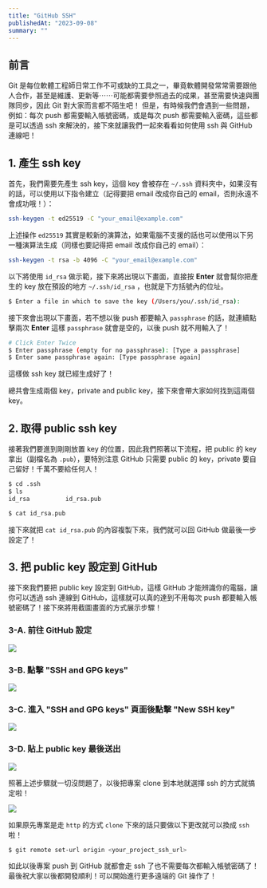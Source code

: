 ```yaml
---
title: "GitHub SSH"
publishedAt: "2023-09-08"
summary: ""
---
```


## 前言

Git 是每位軟體工程師日常工作不可或缺的工具之一，畢竟軟體開發常常需要跟他人合作，甚至是維護、更新等⋯⋯可能都需要參照過去的成果，甚至需要快速與團隊同步，因此 Git 對大家而言都不陌生吧！
但是，有時候我們會遇到一些問題，例如：每次 push 都需要輸入帳號密碼，或是每次 push 都需要輸入密碼，這些都是可以透過 ssh 來解決的，接下來就讓我們一起來看看如何使用 ssh 與 GitHub 連線吧！

## 1. 產生 ssh key

首先，我們需要先產生 ssh key，這個 key 會被存在 `~/.ssh` 資料夾中，如果沒有的話，可以使用以下指令建立（記得要把 email 改成你自己的 email，否則永遠不會成功哦！）：

```bash
ssh-keygen -t ed25519 -C "your_email@example.com"
```

上述操作 `ed25519` 其實是較新的演算法，如果電腦不支援的話也可以使用以下另一種演算法生成（同樣也要記得把 email 改成你自己的 email）：
```bash
ssh-keygen -t rsa -b 4096 -C "your_email@example.com"
```

以下將使用 `id_rsa` 做示範，接下來將出現以下畫面，直接按 **Enter** 就會幫你把產生的 key 放在預設的地方 `~/.ssh/id_rsa` ，也就是下方括號內的位址。
```bash
$ Enter a file in which to save the key (/Users/you/.ssh/id_rsa):
```

接下來會出現以下畫面，若不想以後 push 都要輸入 `passphrase` 的話，就連續點擊兩次 **Enter** 這樣 `passphrase` 就會是空的，以後 push 就不用輸入了！

```bash
# Click Enter Twice
$ Enter passphrase (empty for no passphrase): [Type a passphrase]
$ Enter same passphrase again: [Type passphrase again]
```

這樣做 ssh key 就已經生成好了！

總共會生成兩個 key，private and public key，接下來會帶大家如何找到這兩個 key。

## 2. 取得 public ssh key

接著我們要進到剛剛放置 key 的位置，因此我們照著以下流程，把 public 的 key 拿出（副檔名為 `.pub`），要特別注意 GitHub 只需要 public 的 key，private 要自己留好！千萬不要給任何人！
```bash
$ cd .ssh
$ ls
id_rsa          id_rsa.pub

$ cat id_rsa.pub
```

接下來就把 `cat id_rsa.pub` 的內容複製下來，我們就可以回 GitHub 做最後一步設定了！

## 3. 把 public key 設定到 GitHub

接下來我們要把 public key 設定到 GitHub，這樣 GitHub 才能辨識你的電腦，讓你可以透過 ssh 連線到 GitHub，這樣就可以真的達到不用每次 push 都要輸入帳號密碼了！接下來將用截圖畫面的方式展示步驟！

### 3-A. 前往 GitHub 設定

![](/images/posts/git-ssh/01.webp)

### 3-B. 點擊 "SSH and GPG keys"

![](/images/posts/git-ssh/02.webp)

### 3-C. 進入 "SSH and GPG keys" 頁面後點擊 "New SSH key"

![](/images/posts/git-ssh/03.webp)

### 3-D. 貼上 public key 最後送出

![](/images/posts/git-ssh/04.webp)

照著上述步驟就一切沒問題了，以後把專案 clone 到本地就選擇 ssh 的方式就搞定啦！ 

![](/images/posts/git-ssh/05.webp)

如果原先專案是走 `http` 的方式 `clone` 下來的話只要做以下更改就可以換成 `ssh` 啦！

```bash
$ git remote set-url origin <your_project_ssh_url>
```

如此以後專案 push 到 GitHub 就都會走 ssh 了也不需要每次都輸入帳號密碼了！最後祝大家以後都開發順利！可以開始進行更多遠端的 Git 操作了！